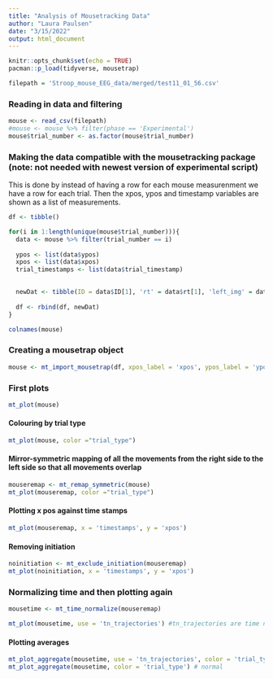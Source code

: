 ```yaml
---
title: "Analysis of Mousetracking Data"
author: "Laura Paulsen"
date: "3/15/2022"
output: html_document
---
```


```r
knitr::opts_chunk$set(echo = TRUE)
pacman::p_load(tidyverse, mousetrap)
```

```r
filepath = 'Stroop_mouse_EEG_data/merged/test11_01_56.csv'
```

### Reading in data and filtering 
```r
mouse <- read_csv(filepath)
#mouse <- mouse %>% filter(phase == 'Experimental')
mouse$trial_number <- as.factor(mouse$trial_number)
```


### Making the data compatible with the mousetracking package (note: not needed with newest version of experimental script)
This is done by instead of having a row for each mouse measurenment we have a row for each trial. Then the xpos, ypos and timestamp variables are shown as a list of measurements. 
```r
df <- tibble()

for(i in 1:length(unique(mouse$trial_number))){
  data <- mouse %>% filter(trial_number == i)
  
  ypos <- list(data$ypos)
  xpos <- list(data$xpos)
  trial_timestamps <- list(data$trial_timestamp)
  

  newDat <- tibble(ID = data$ID[1], 'rt' = data$rt[1], 'left_img' = data$left_img[1], 'right_img' = data$right_img[1], "trial_number" = data$trial_number[1], 'trial_type' = data$trial_type[1], "correct_resp" = data$correct_resp, 'xpos' = xpos, 'ypos' = ypos, 'trial_timestamps' = trial_timestamps)
  
  df <- rbind(df, newDat)
}
```

```r
colnames(mouse)
```


### Creating a mousetrap object
```r
mouse <- mt_import_mousetrap(df, xpos_label = 'xpos', ypos_label = 'ypos', timestamps_label = 'trial_timestamp')
```


### First plots
```r
mt_plot(mouse)
```

#### Colouring by trial type
```r
mt_plot(mouse, color ="trial_type")
```

#### Mirror-symmetric mapping of all the movements from the right side to the left side so that all movements overlap
```r
mouseremap <- mt_remap_symmetric(mouse)
mt_plot(mouseremap, color ="trial_type")
```

#### Plotting x pos against time stamps
```r
mt_plot(mouseremap, x = 'timestamps', y = 'xpos')
```

#### Removing initiation
```r
noinitiation <- mt_exclude_initiation(mouseremap)
mt_plot(noinitiation, x = 'timestamps', y = 'xpos')
```



### Normalizing time and then plotting again
```r
mousetime <- mt_time_normalize(mouseremap)
```

```r
mt_plot(mousetime, use = 'tn_trajectories') #tn_trajectories are time normalized
```


#### Plotting averages
```r
mt_plot_aggregate(mousetime, use = 'tn_trajectories', color = 'trial_type') # time normalized
mt_plot_aggregate(mousetime, color = 'trial_type') # normal
```

